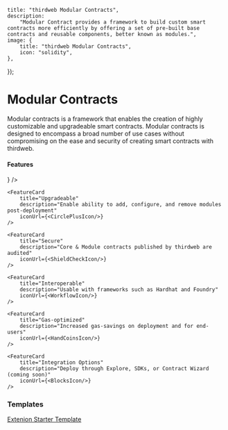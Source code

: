 
	title: "thirdweb Modular Contracts",
	description:
		"Modular Contract provides a framework to build custom smart contracts more efficiently by offering a set of pre-built base contracts and reusable components, better known as modules.",
	image: {
		title: "thirdweb Modular Contracts",
		icon: "solidity",
	},
});

# Modular Contracts
Modular contracts is a framework that enables the creation of highly customizable and upgradeable smart contracts. Modular contracts is designed to encompass a broad number of use cases without compromising on the ease and security of creating smart contracts with thirdweb.

<DocImage src={moduleModelImage} />

#### Features

<div
	className="my-4 grid gap-2 md:grid-cols-2 lg:grid-cols-2 "
>
	<FeatureCard
		title="Customizable"
		description="Build contracts to only add features relevant to your use case"
		iconUrl={<PencilRulerIcon />}
	/>

    <FeatureCard
    	title="Upgradeable"
    	description="Enable ability to add, configure, and remove modules post-deployment"
		iconUrl={<CirclePlusIcon/>}
    />

	<FeatureCard
    	title="Secure"
    	description="Core & Module contracts published by thirdweb are audited"
		iconUrl={<ShieldCheckIcon/>}
    />

	<FeatureCard
    	title="Interoperable"
    	description="Usable with frameworks such as Hardhat and Foundry"
    	iconUrl={<WorkflowIcon/>}
    />

	<FeatureCard
    	title="Gas-optimized"
    	description="Increased gas-savings on deployment and for end-users"
    	iconUrl={<HandCoinsIcon/>}
    />

	<FeatureCard
    	title="Integration Options"
    	description="Deploy through Explore, SDKs, or Contract Wizard (coming soon)"
		iconUrl={<BlocksIcon/>}
    />
</div>

### Templates
[Extenion Starter Template](https://github.com/thirdweb-example/modular-contract-module-starter)
